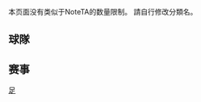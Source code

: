 {{CGroupH|name=约旦职业足球联赛|desc=约旦職業足球聯賽}}<noinclude>[[Category:體育公共轉換組模板|足{{SUBPAGENAME}}]]

本页面没有类似于NoteTA的数量限制。
請自行修改分類名。

== 球隊 ==
</noinclude>
{{CItem|zh:安曼新营; zh-hans:安曼新营; zh-cn:安曼新营; zh-hk:艾華達; |original=Al-Wehdat}}
{{CItem|zh:安曼半岛; zh-hans:安曼半岛; zh-cn:安曼半岛; zh-hk:艾查斯拿; |original=Al-Jazeera}}
{{CItem|zh:安曼约旦青年; zh-hans:安曼约旦青年; zh-cn:安曼约旦青年; zh-hk:沙巴阿羅登; |original=Al-Shabab Ordon}}
{{CItem|zh:安曼阿赫利; zh-hans:安曼民族; zh-cn:安曼国民; zh-hk:阿爾利; |original=Al-Ahli(Amman)}}
{{CItem|zh:安曼阿赫利; zh-hans:安曼民族; zh-cn:安曼国民; zh-hk:艾阿里安曼; |original=Al-Ahli(Amman)}}
<noinclude>

== 赛事 ==
</noinclude>
{{CItem|zh:约旦足球超级联赛; zh-hans:约旦足球超级联赛; zh-cn:约旦足球超级联赛; zh-hant:約旦超級足球聯賽; zh-hk:約旦超級足球聯賽; |original=Jordan Premier League}}
{{CItem|zh:约旦足协杯; zh-hans:约旦足协杯; zh-cn:约旦足协杯; zh-hk:約旦足總盃; |original=Jordan FA Cup}}
</noinclude>{{CGroupF}}
